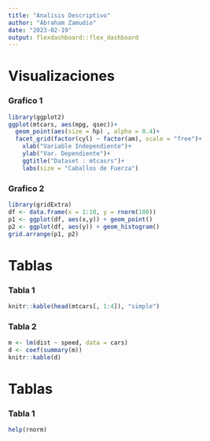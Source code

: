 ---
title: "Analisis Descriptivo"
author: "Abraham Zamudio"
date: "2023-02-19"
output: flexdashboard::flex_dashboard
---

Visualizaciones {data-icon="fa-signal"}
=================================================

### Grafico 1
```{r Erick}
library(ggplot2)
ggplot(mtcars, aes(mpg, qsec))+
  geom_point(aes(size = hp) , alpha = 0.4)+
  facet_grid(factor(cyl) ~ factor(am), scale = "free")+
    xlab("Variable Independiente")+
    ylab("Var. Dependiente")+
    ggtitle("Dataset : mtcasrs")+
    labs(size = "Caballos de Fuerza")
```

### Grafico 2 
```{r Flor}
library(gridExtra)
df <- data.frame(x = 1:10, y = rnorm(100))
p1 <- ggplot(df, aes(x,y)) + geom_point()
p2 <- ggplot(df, aes(y)) + geom_histogram()
grid.arrange(p1, p2)
```

Tablas {data-icon="fa-table"}
=================================================
### Tabla 1
```{r}
knitr::kable(head(mtcars[, 1:4]), "simple")
```

### Tabla 2
```{r}
m <- lm(dist ~ speed, data = cars)
d <- coef(summary(m))
knitr::kable(d)
```



Tablas {data-icon="fa-table"}
=================================================
### Tabla 1
```{r}
help(rnorm)
```


